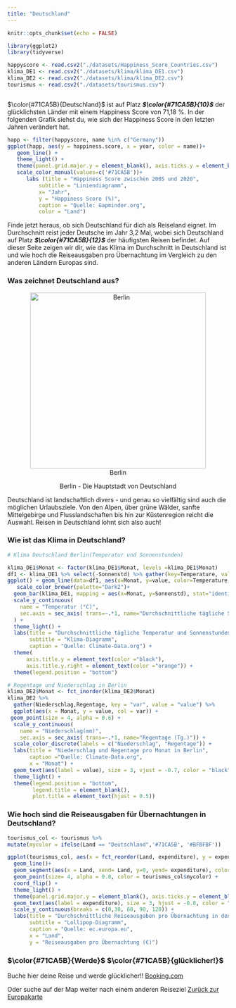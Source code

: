 ```yaml
---
title: "Deutschland"
---
```


```r
knitr::opts_chunk$set(echo = FALSE)

library(ggplot2)
library(tidyverse)

happyscore <- read.csv2("./datasets/Happiness_Score_Countries.csv")
klima_DE1 <- read.csv2("./datasets/klima/klima_DE1.csv")
klima_DE2 <- read.csv2("./datasets/klima/klima_DE2.csv")
tourismus <- read.csv2("./datasets/tourismus.csv")



```

$\color{#71CA5B}{Deutschland}$ ist auf Platz ***$\color{#71CA5B}{10}$*** der glücklichsten Länder mit einem Happiness Score von 71,18 %. In der folgenden Grafik siehst du, wie sich der Happiness Score in den letzten Jahren verändert hat.

```r
happ <- filter(happyscore, name %in% c("Germany"))
ggplot(happ, aes(y = happiness.score, x = year, color = name))+
   geom_line() +
   theme_light() +
   theme(panel.grid.major.y = element_blank(), axis.ticks.y = element_blank(), panel.border = element_blank()) +
   scale_color_manual(values=c('#71CA5B'))+
      labs (title = "Happiness Score zwischen 2005 und 2020",
          subtitle = "Liniendiagramm",
          x= "Jahr",
          y = "Happiness Score (%)",
          caption = "Quelle: Gapminder.org",
          color = "Land")
```
Finde jetzt heraus, ob sich Deutschland für dich als Reiseland eignet. Im Durchschnitt reist jeder Deutsche im Jahr 3,2 Mal, wobei sich Deutschland auf Platz ***$\color{#71CA5B}{12}$*** der häufigsten Reisen befindet. Auf dieser Seite zeigen wir dir, wie das Klima im Durchschnitt in Deutschland ist und wie hoch die Reiseausgaben pro Übernachtung im Vergleich zu den anderen Ländern Europas sind.  

### Was zeichnet Deutschland aus? ####

<center>![Berlin](https://static.wixstatic.com/media/dae877_cac3c7f145ea484e95fb4a66e7efdcf8~mv2.jpg/v1/fill/w_640,h_516,al_c,q_80,usm_0.66_1.00_0.01/dae877_cac3c7f145ea484e95fb4a66e7efdcf8~mv2.webp){height=400px" width="400px"}</center>

<center>Berlin - Die Hauptstadt von Deutschland</center>

Deutschland ist landschaftlich divers - und genau so vielfältig sind auch die möglichen Urlaubsziele. Von den Alpen, über grüne Wälder, sanfte Mittelgebirge und Flusslandschaften bis hin zur Küstenregion reicht die Auswahl. Reisen in Deutschland lohnt sich also auch!

### Wie ist das Klima in Deutschland? ####

```r
# Klima Deutschland Berlin(Temperatur und Sonnenstunden)

klima_DE1$Monat <- factor(klima_DE1$Monat, levels =klima_DE1$Monat)
df1 <- klima_DE1 %>% select(-Sonnenstd) %>% gather(key=Temperature, value=value, -Monat)
ggplot() + geom_line(data=df1, aes(x=Monat, y=value, color=Temperature, group=Temperature)) +
   scale_color_brewer(palette="Dark2")+
  geom_bar(klima_DE1, mapping = aes(x=Monat, y=Sonnenstd), stat="identity", alpha=0.5, fill = "orange") +
  scale_y_continuous(
    name = "Temperatur (°C)",
    sec.axis = sec_axis( trans=~.*1, name="Durchschnittliche tägliche Sonnenstunden (Std.)")
  ) +
  theme_light() + 
  labs(title = "Durchschnittliche tägliche Temperatur und Sonnenstunden in Deutschland in Berlin",
       subtitle = "Klima-Diagramm",
       caption = "Quelle: Climate-Data.org") +
  theme(
      axis.title.y = element_text(color ="black"),
      axis.title.y.right = element_text(color ="orange")) +  
  theme(legend.position = "bottom")
```

```r
# Regentage und Niederschlag in Berlin 
klima_DE2$Monat <- fct_inorder(klima_DE2$Monat)
klima_DE2 %>% 
  gather(Niederschlag,Regentage, key = "var", value = "value") %>%
  ggplot(aes(x = Monat, y = value, col = var)) + 
 geom_point(size = 4, alpha = 0.6) +  
  scale_y_continuous(
    name = "Niederschlag(mm)",
    sec.axis = sec_axis( trans=~.*1, name="Regentage (Tg.)")) +
  scale_color_discrete(labels = c("Niederschlag", "Regentage")) +
  labs(title = "Niederschlag und Regentage pro Monat in Berlin", 
       caption ="Quelle: Climate-Data.org",
       x = "Monat") + 
  geom_text(aes(label = value), size = 3, vjust = -0.7, color = "black") +
  theme_light() +   
  theme(legend.position = "bottom",
        legend.title = element_blank(),
        plot.title = element_text(hjust = 0.5))
```

### Wie hoch sind die Reiseausgaben für Übernachtungen in Deutschland? ####

```r

tourismus_col <- tourismus %>% 
mutate(mycolor = ifelse(Land == "Deutschland",'#71CA5B', '#BFBFBF'))

ggplot(tourismus_col, aes(x = fct_reorder(Land, expenditure), y = expenditure))+
  geom_line()+
  geom_segment(aes(x = Land, xend= Land, y=0, yend= expenditure), color = tourismus_col$mycolor, size = 2) +
  geom_point(size= 4, alpha = 0.8, color = tourismus_col$mycolor) + 
  coord_flip() +
  theme_light() +
  theme(panel.grid.major.y = element_blank(), axis.ticks.y = element_blank(), panel.border = element_blank(), legend.position = "none") +
  geom_text(aes(label = expenditure), size = 3, hjust = -0.8, color = "black")+
  scale_y_continuous(breaks = c(0,30, 60, 90, 120)) +
  labs(title = "Durchschnittliche Reiseausgaben pro Übernachtung in den Ländern Europas",
       subtitle = "Lollipop-Diagramm",
       caption = "Quelle: ec.europa.eu",
       x = "Land",
       y = "Reiseausgaben pro Übernachtung (€)")

```

### $\color{#71CA5B}{Werde}$ $\color{#71CA5B}{glücklicher!}$ ####
Buche hier deine Reise und werde glücklicher!! [Booking.com](https://www.booking.com/city/de.de.html?aid=1603077;sid=22dd0bb69f172fd94b3a90773f8f0f59;srpvid=081165938df500db&) 

Oder suche auf der Map weiter nach einem anderen Reiseziel [Zurück zur Europakarte](Happiness.html)